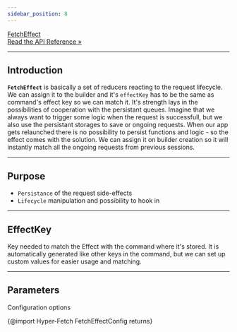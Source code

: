 ```yaml
---
sidebar_position: 8
---
```


<a class="api-link" href="/api/Hyper-Fetch/Class/FetchEffect">
  <div class="api-link-title">FetchEffect</div>
  <div class="api-link-sub-title">Read the API Reference »</div>
</a>

---

## Introduction

**`FetchEffect`** is basically a set of reducers reacting to the request lifecycle. We can assign it to the builder and
it's `effectKey` has to be the same as command's effect key so we can match it. It's strength lays in the possibilities
of cooperation with the persistant queues. Imagine that we always want to trigger some logic when the request is
successfull, but we also use the persistant storages to save or ongoing requests. When our app gets relaunched there is
no possibility to persist functions and logic - so the effect comes with the solution. We can assign it on builder
creation so it will instantly match all the ongoing requests from previous sessions.

---

## Purpose

- `Persistance` of the request side-effects
- `Lifecycle` manipulation and possibility to hook in

---

## EffectKey

Key needed to match the Effect with the command where it's stored. It is automatically generated like other keys in the
command, but we can set up custom values for easier usage and matching.

---

## Parameters

Configuration options

{@import Hyper-Fetch FetchEffectConfig returns}
